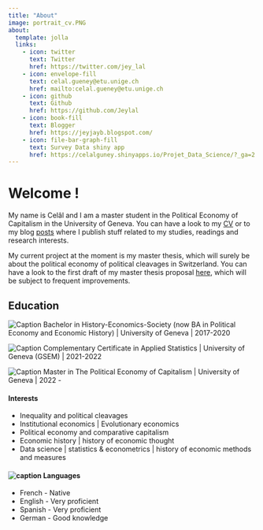 ```yaml
---
title: "About"
image: portrait_cv.PNG
about:
  template: jolla
  links:
    - icon: twitter
      text: Twitter
      href: https://twitter.com/jey_lal
    - icon: envelope-fill
      text: celal.gueney@etu.unige.ch
      href: mailto:celal.gueney@etu.unige.ch
    - icon: github
      text: Github
      href: https://github.com/Jeylal
    - icon: book-fill
      text: Blogger
      href: https://jeyjayb.blogspot.com/
    - icon: file-bar-graph-fill
      text: Survey Data shiny app
      href: https://celalguney.shinyapps.io/Projet_Data_Science/?_ga=2.255792968.1974330428.1680436983-1453518093.1673880491 
---
```


# Welcome !

My name is Celâl and I am a master student in the Political Economy of Capitalism in the University of Geneva. You can have a look to my [CV](https://github.com/Jeylal/myblog/raw/master/Cel%C3%A2l%20G%C3%BCney%20cv%20english.pdf) or to my blog [posts](https://jeylal.github.io/myblog/) where I publish stuff related to my studies, readings and research interests.

My current project at the moment is my master thesis, which will surely be about the political economy of political cleavages in Switzerland. You can have a look to the first draft of my master thesis proposal [here](https://github.com/Jeylal/myblog/raw/master/master%20thesis%20proposal%20celal%20guney.pdf), which will be subject to frequent improvements.

## Education

![Caption](mortarboard-fill.svg)   Bachelor in History-Economics-Society (now BA in Political Economy and Economic History) \| University of Geneva \| 2017-2020

![Caption](mortarboard-fill.svg)   Complementary Certificate in Applied Statistics \| University of Geneva (GSEM) \| 2021-2022

![Caption](mortarboard-fill.svg)  Master in The Political Economy of Capitalism \| University of Geneva \| 2022 -

#### Interests

- Inequality and political cleavages
- Institutional economics | Evolutionary economics
- Political economy and comparative capitalism
- Economic history | history of economic thought 
- Data science | statistics & econometrics | history of economic methods and measures

#### ![caption](translate.svg) Languages

- French - Native
- English - Very proficient
- Spanish - Very proficient
- German - Good knowledge


